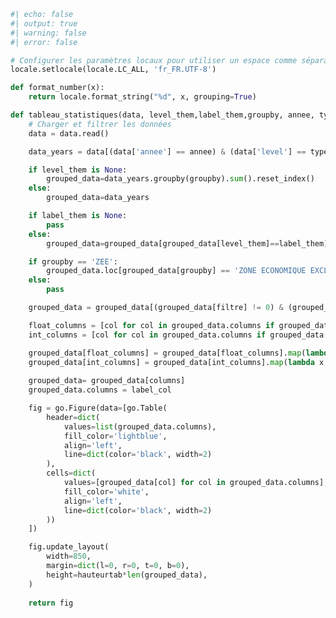 
```python
#| echo: false
#| output: true
#| warning: false
#| error: false

# Configurer les paramètres locaux pour utiliser un espace comme séparateur de milliers
locale.setlocale(locale.LC_ALL, 'fr_FR.UTF-8')

def format_number(x):
    return locale.format_string("%d", x, grouping=True)

def tableau_statistiques(data, level_them,label_them,groupby, annee, type_zone, columns,label_col, title,filtre, hauteurtab):
    # Charger et filtrer les données
    data = data.read()

    data_years = data[(data['annee'] == annee) & (data['level'] == type_zone)]

    if level_them is None:
        grouped_data=data_years.groupby(groupby).sum().reset_index()
    else:
        grouped_data=data_years

    if label_them is None:
        pass
    else:
        grouped_data=grouped_data[grouped_data[level_them]==label_them]

    if groupby == 'ZEE':
        grouped_data.loc[grouped_data[groupby] == 'ZONE ECONOMIQUE EXCLUSIVE (ZEE) DE LA NOUVELLE-CALEDONIE', groupby] = 'Nouvelle-Calédonie'
    else:
        pass

    grouped_data = grouped_data[(grouped_data[filtre] != 0) & (grouped_data[filtre].notna())]

    float_columns = [col for col in grouped_data.columns if grouped_data[col].dtype == 'float64']
    int_columns = [col for col in grouped_data.columns if grouped_data[col].dtype == 'int64']

    grouped_data[float_columns] = grouped_data[float_columns].map(lambda x: f"{x:.2f}")
    grouped_data[int_columns] = grouped_data[int_columns].map(lambda x: f"{x:.0f}")
    
    grouped_data= grouped_data[columns]
    grouped_data.columns = label_col

    fig = go.Figure(data=[go.Table(
        header=dict(
            values=list(grouped_data.columns),
            fill_color='lightblue',  
            align='left',
            line=dict(color='black', width=2)
        ),
        cells=dict(
            values=[grouped_data[col] for col in grouped_data.columns],
            fill_color='white',  
            align='left',
            line=dict(color='black', width=2) 
        ))
    ])

    fig.update_layout(
        width=850,
        margin=dict(l=0, r=0, t=0, b=0),
        height=hauteurtab*len(grouped_data),
    )
    
    return fig


```

